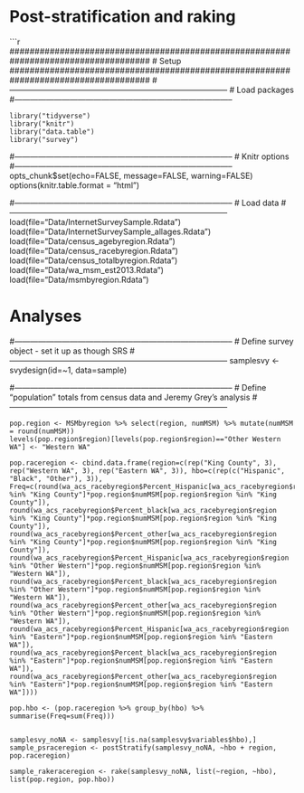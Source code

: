 # Post-stratification and raking

```r
####################################################################################
# Setup
####################################################################################
#-----------------------------------------------------------------------------------
# Load packages
#-----------------------------------------------------------------------------------

    library("tidyverse")
    library("knitr")
    library("data.table")
    library("survey")

#-----------------------------------------------------------------------------------
# Knitr options
#-----------------------------------------------------------------------------------
opts_chunk$set(echo=FALSE, message=FALSE, warning=FALSE)
options(knitr.table.format = "html") 

#-----------------------------------------------------------------------------------
# Load data
#-----------------------------------------------------------------------------------
    load(file="Data/InternetSurveySample.Rdata")
    load(file="Data/InternetSurveySample_allages.Rdata")
    load(file="Data/census_agebyregion.Rdata")
    load(file="Data/census_racebyregion.Rdata")
    load(file="Data/census_totalbyregion.Rdata")
    load(file="Data/wa_msm_est2013.Rdata")
    load(file="Data/msmbyregion.Rdata")

####################################################################################
# Analyses
####################################################################################

#-----------------------------------------------------------------------------------
# Define survey object - set it up as though SRS
#-----------------------------------------------------------------------------------
    samplesvy <- svydesign(id=~1, data=sample)
    
#-----------------------------------------------------------------------------------
# Define "population" totals from census data and Jeremy Grey's analysis
#-----------------------------------------------------------------------------------

    pop.region <- MSMbyregion %>% select(region, numMSM) %>% mutate(numMSM = round(numMSM))
    levels(pop.region$region)[levels(pop.region$region)=="Other Western WA"] <- "Western WA"
    
    pop.raceregion <- cbind.data.frame(region=c(rep("King County", 3), rep("Western WA", 3), rep("Eastern WA", 3)), hbo=c(rep(c("Hispanic", "Black", "Other"), 3)), Freq=c(round(wa_acs_racebyregion$Percent_Hispanic[wa_acs_racebyregion$region %in% "King County"]*pop.region$numMSM[pop.region$region %in% "King County"]), round(wa_acs_racebyregion$Percent_black[wa_acs_racebyregion$region %in% "King County"]*pop.region$numMSM[pop.region$region %in% "King County"]), round(wa_acs_racebyregion$Percent_other[wa_acs_racebyregion$region %in% "King County"]*pop.region$numMSM[pop.region$region %in% "King County"]), round(wa_acs_racebyregion$Percent_Hispanic[wa_acs_racebyregion$region %in% "Other Western"]*pop.region$numMSM[pop.region$region %in% "Western WA"]), round(wa_acs_racebyregion$Percent_black[wa_acs_racebyregion$region %in% "Other Western"]*pop.region$numMSM[pop.region$region %in% "Western WA"]), round(wa_acs_racebyregion$Percent_other[wa_acs_racebyregion$region %in% "Other Western"]*pop.region$numMSM[pop.region$region %in% "Western WA"]), round(wa_acs_racebyregion$Percent_Hispanic[wa_acs_racebyregion$region %in% "Eastern"]*pop.region$numMSM[pop.region$region %in% "Eastern WA"]), round(wa_acs_racebyregion$Percent_black[wa_acs_racebyregion$region %in% "Eastern"]*pop.region$numMSM[pop.region$region %in% "Eastern WA"]), round(wa_acs_racebyregion$Percent_other[wa_acs_racebyregion$region %in% "Eastern"]*pop.region$numMSM[pop.region$region %in% "Eastern WA"])))
    
    pop.hbo <- (pop.raceregion %>% group_by(hbo) %>% summarise(Freq=sum(Freq)))

    
    samplesvy_noNA <- samplesvy[!is.na(samplesvy$variables$hbo),]
    sample_psraceregion <- postStratify(samplesvy_noNA, ~hbo + region, pop.raceregion)
    
    sample_rakeraceregion <- rake(samplesvy_noNA, list(~region, ~hbo), list(pop.region, pop.hbo))
